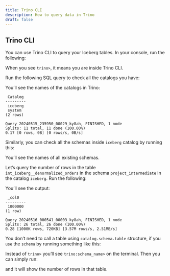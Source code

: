 ```yaml
---
title: Trino CLI
description: How to query data in Trino
draft: false
---
```


## Trino CLI

You can use Trino CLI to query your Iceberg tables. In your console, run the following:

<BashCode code="sidetrek run trino shell" client:load />

When you see `trino>`, it means you are inside Trino CLI.

Run the following SQL query to check all the catalogs you have:

<BashCode code="show catalogs;" client:load />


You’ll see the names of the catalogs in Trino:

```plaintext
 Catalog 
---------
 iceberg 
 system  
(2 rows)

Query 20240515_235950_00029_ky8ah, FINISHED, 1 node
Splits: 11 total, 11 done (100.00%)
0.17 [0 rows, 0B] [0 rows/s, 0B/s]
```

Similarly, you can check all the schemas inside `iceberg` catalog by running this:

<BashCode code="show schemas in iceberg;" client:load />

You’ll see the names of all existing schemas.

Let’s query the number of rows in the table `int_iceberg__denormalized_orders` in the schema `project_intermediate` in the catalog `iceberg`. Run the following:

<BashCode code="select count(*) from iceberg.project_intermediate.int_iceberg__denormalized_orders;" client:load />


You’ll see the output:

```plaintext
 _col0  
---------
 1000000 
(1 row)

Query 20240516_000541_00003_ky8ah, FINISHED, 1 node
Splits: 26 total, 26 done (100.00%)
0.28 [1000K rows, 720KB] [3.57M rows/s, 2.51MB/s]
```
You don’t need to call a table using `catalog.schema.table` structure, if you `use` the `schema` by running something like this:

<BashCode code="use iceberg.project_marts;" client:load />


Instead of `trino>` you’ll see `trino:schema_name>` on the terminal. Then you can simply run:

<BashCode code="select count(*) from marts_iceberg__general;" client:load />

and it will show the number of rows in that table.